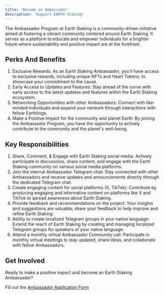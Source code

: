 ```yaml
---
title: 'Become an Ambassador'
description: 'Support EARTH Staking'
---
```

The Ambassador Program at Earth Staking is a community-driven initiative aimed at fostering a vibrant community centered around Earth Staking. It serves as a platform to educate and empower individuals for a brighter future where sustainability and positive impact are at the forefront.

## Perks And Benefits 

1. Exclusive Rewards: As an Earth Staking Ambassador, you'll have access to exclusive rewards, including unique NFTs and Heart Tokens, to showcase your commitment to the cause.
2. Early Access to Updates and Features: Stay ahead of the curve with early access to the latest updates and features within the Earth Staking ecosystem.
3.  Networking Opportunities with other Ambassadors: Connect with like-minded individuals and expand your network through interactions with fellow Earthlings.
4.  Make a Positive Impact for the community and planet Earth: By joining the Ambassador Program, you have the opportunity to actively contribute to the community and the planet's well-being.

## Key Responsibilities 

1. Share, Comment, & Engage with Earth Staking social media: Actively participate in discussions, share content, and engage with the Earth Staking community on various social media platforms.
2.  Join the internal Ambassador Telegram chat: Stay connected with other Ambassadors and receive updates and announcements directly through the dedicated Telegram chat.
3.  Create engaging content for social platforms (X, TikTok): Contribute by producing engaging and informative content on platforms like X and TikTok to spread awareness about Earth Staking.
4. Provide feedback and recommendations on the project: Your insights and suggestions are valuable; share your feedback to help improve and refine Earth Staking.
5.  Ability to create localized Telegram groups in your native language: Extend the reach of Earth Staking by creating and managing localized Telegram groups for speakers of your native language.
6.  Attend a monthly virtual Ambassador Community call: Participate in monthly virtual meetings to stay updated, share ideas, and collaborate with fellow Ambassadors.

## Get Involved
Ready to make a positive impact and become an Earth Staking Ambassador? 

Fill out the [Ambassador Application Form](https://earthstaking.typeform.com/to/QqLb78BH)
